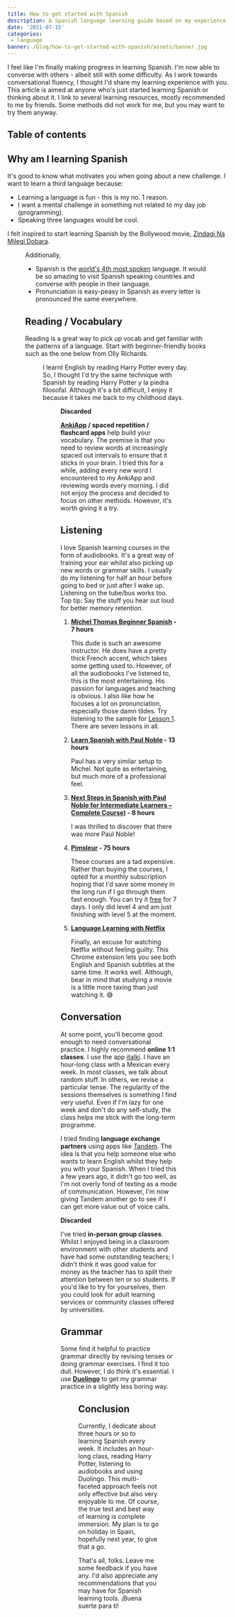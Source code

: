 ```yaml
---
title: How to get started with Spanish
description: A Spanish language learning guide based on my experience
date: '2021-07-15'
categories:
 - language
banner: /blog/how-to-get-started-with-spanish/assets/banner.jpg
---
```


I feel like I'm finally making progress in learning Spanish. I'm now able to
converse with others - albeit still with some difficulty. As I work towards
conversational fluency, I thought I'd share my learning experience with you.
This article is aimed at anyone who's just started learning Spanish or thinking
about it. I link to several learning resources, mostly recommended to me by
friends. Some methods did not work for me, but you may want to try them anyway.

<!--more-->

## Table of contents

## Why am I learning Spanish

It's good to know what motivates you when going about a new challenge. I want to
learn a third language because:

- Learning a language is fun - this is my no. 1 reason.
- I want a mental challenge in something not related to my day job
  (programming).
- Speaking three languages would be cool.

I felt inspired to start learning Spanish by the Bollywood movie,
[Zindagi Na Milegi Dobara](https://www.imdb.com/title/tt1562872/).

<Figure
 src="/blog/how-to-get-started-with-spanish/assets/zindagi-na-milegi-dobara.jpg"
 caption="Three Indian friends go to Spain to celebrate an engagement. I loved the Spanish landscapes and culture portrayed in this movie."
 size="l"
/>

Additionally,

- Spanish is the
  [world's 4th most spoken](https://www.wikiwand.com/en/Spanish_language)
  language. It would be so amazing to visit Spanish speaking countries and
  converse with people in their language.
- Pronunciation is easy-peasy in Spanish as every letter is pronounced the same
  everywhere.

## Reading / Vocabulary

Reading is a great way to pick up vocab and get familiar with the patterns of a
language. Start with beginner-friendly books such as the one below from Olly
Richards.

<Figure
 src="/blog/how-to-get-started-with-spanish/assets/short-stories-in-spanish.jpeg"
 caption="Short Stories in Spanish for Beginners [Olly Richards]"
 href="https://amzn.to/3jHeh5a"
 size="s"
/>

I learnt English by reading Harry Potter every day. So, I thought I'd try the
same technique with Spanish by reading Harry Potter y la piedra filosofal.
Although it's a bit difficult, I enjoy it because it takes me back to my
childhood days.

<Figure
 src="/blog/how-to-get-started-with-spanish/assets/harry-potter.jpeg"
 caption="Harry Potter y la piedra filosofal"
 href="https://amzn.to/3qMKV6V"
 size="s"
/>

**Discarded**

**[AnkiApp](https://www.ankiapp.com/) / spaced repetition / flashcard apps**
help build your vocabulary. The premise is that you need to review words at
increasingly spaced out intervals to ensure that it sticks in your brain. I
tried this for a while, adding every new word I encountered to my AnkiApp and
reviewing words every morning. I did not enjoy the process and decided to focus
on other methods. However, it's worth giving it a try.

## Listening

I love Spanish learning courses in the form of audiobooks. It's a great way of
training your ear whilst also picking up new words or grammar skills. I usually
do my listening for half an hour before going to bed or just after I wake up.
Listening on the tube/bus works too. Top tip: Say the stuff you hear out loud
for better memory retention.

1. **[Michel Thomas Beginner Spanish](https://amzn.to/3dKO1Df) - 7 hours**

   This dude is such an awesome instructor. He does have a pretty thick French
   accent, which takes some getting used to. However, of all the audiobooks I've
   listened to, this is the most entertaining. His passion for languages and
   teaching is obvious. I also like how he focuses a lot on pronunciation,
   especially those damn tildes. Try listening to the sample for
   [Lesson 1](https://amzn.to/3dKO1Df). There are seven lessons in all.

2. **[Learn Spanish with Paul Noble](https://amzn.to/3hBf1Gf) - 13 hours**

   Paul has a very similar setup to Michel. Not quite as entertaining, but much
   more of a professional feel.

3. **[Next Steps in Spanish with Paul Noble for Intermediate Learners – Complete Course](https://amzn.to/3dKPCJf)) -
   8 hours**

   I was thrilled to discover that there was more Paul Noble!

4. **[Pimsleur](https://www.pimsleur.com/learn-spanish-latin-american/all-products) -
   75 hours**

   These courses are a tad expensive. Rather than buying the courses, I opted
   for a monthly subscription hoping that I'd save some money in the long run if
   I go through them fast enough. You can try it
   [free](https://offers.pimsleur.com/free-trial-1404) for 7 days. I only did
   level 4 and am just finishing with level 5 at the moment.

5. **[Language Learning with Netflix](https://languagelearningwithnetflix.com/)**

   Finally, an excuse for watching Netflix without feeling guilty. This Chrome
   extension lets you see both English and Spanish subtitles at the same time.
   It works well. Although, bear in mind that studying a movie is a little more
   taxing than just watching it. 😅

## Conversation

At some point, you'll become good enough to need conversational practice. I
highly recommend **online 1:1 classes**. I use the app
[italki](https://www.italki.com/). I have an hour-long class with a Mexican
every week. In most classes, we talk about random stuff. In others, we revise a
particular tense. The regularity of the sessions themselves is something I find
very useful. Even if I'm lazy for one week and don't do any self-study, the
class helps me stick with the long-term programme.

I tried finding **language exchange partners** using apps like
[Tandem](https://www.tandem.net/). The idea is that you help someone else who
wants to learn English whilst they help you with your Spanish. When I tried this
a few years ago, it didn't go too well, as I'm not overly fond of texting as a
mode of communication. However, I'm now giving Tandem another go to see if I can
get more value out of voice calls.

**Discarded**

I've tried **in-person group classes**. Whilst I enjoyed being in a classroom
environment with other students and have had some outstanding teachers; I didn't
think it was good value for money as the teacher has to split their attention
between ten or so students. If you'd like to try for yourselves, then you could
look for adult learning services or community classes offered by universities.

## Grammar

Some find it helpful to practice grammar directly by revising tenses or doing
grammar exercises. I find it too dull. However, I do think it's essential. I use
**[Duolingo](https://www.duolingo.com/)** to get my grammar practice in a
slightly less boring way.

<Figure
 src="/blog/how-to-get-started-with-spanish/assets/duolingo.png"
 href="https://www.duolingo.com/"
 size="s"
/>

## Conclusion

Currently, I dedicate about three hours or so to learning Spanish every week. It
includes an hour-long class, reading Harry Potter, listening to audiobooks and
using Duolingo. This multi-faceted approach feels not only effective but also
very enjoyable to me. Of course, the true test and best way of learning is
complete immersion. My plan is to go on holiday in Spain, hopefully next year,
to give that a go.

That's all, folks. Leave me some feedback if you have any. I'd also appreciate
any recommendations that you may have for Spanish learning tools. ¡Buena suerte para ti!